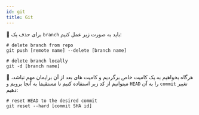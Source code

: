 ```yaml
---
id: git
title: Git
---
```


🎉 برای حذف یک `branch` باید به صورت زیر عمل کنیم:

```shell
# delete branch from repo
git push [remote name] --delete [branch name]

# delete branch locally
git -d [branch name]
```

🎉 هرگاه بخواهیم به یک کامیت خاص برگردیم و کامیت های بعد از آن برایمان مهم نباشد، میتوانیم از کد زیر استفاده کنیم تا مستقیما به آنجا برویم و `HEAD` را به آن `commit` تغییر دهیم:

```shell
# reset HEAD to the desired commit
git reset --hard [commit SHA id]
```
